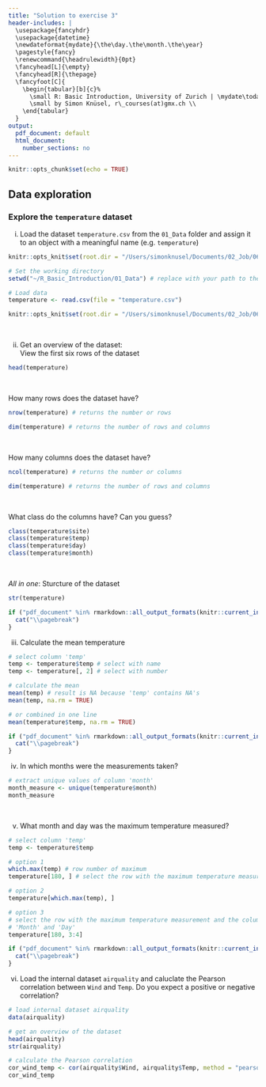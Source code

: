 ```yaml
---
title: "Solution to exercise 3"
header-includes: |
  \usepackage{fancyhdr}
  \usepackage{datetime}
  \newdateformat{mydate}{\the\day.\the\month.\the\year}
  \pagestyle{fancy}
  \renewcommand{\headrulewidth}{0pt}
  \fancyhead[L]{\empty}
  \fancyhead[R]{\thepage}
  \fancyfoot[C]{
    \begin{tabular}[b]{c}%
      \small R: Basic Introduction, University of Zurich | \mydate\today\ \\
      \small by Simon Knüsel, r\_courses(at)gmx.ch \\
    \end{tabular}
  }
output:
  pdf_document: default
  html_document:
    number_sections: no
---
```


```r
knitr::opts_chunk$set(echo = TRUE)
```

## Data exploration

### Explore the `temperature` dataset

i) Load the dataset `temperature.csv` from the `01_Data` folder and assign
   it to an object with a meaningful name (e.g. `temperature`)
   
```r
knitr::opts_knit$set(root.dir = "/Users/simonknusel/Documents/02_Job/06_PostDoc/06_R-Courses/01_UZH_courses/2019/R_Basic_Introduction/01_Data/")
```
```r
# Set the working directory
setwd("~/R_Basic_Introduction/01_Data") # replace with your path to the folder "01_Data"
```
```r
# Load data
temperature <- read.csv(file = "temperature.csv")
```
```r
knitr::opts_knit$set(root.dir = "/Users/simonknusel/Documents/02_Job/06_PostDoc/06_R-Courses/01_UZH_courses/2019/R_Basic_Introduction/06_Solutions/")
```
<br>

ii) Get an overview of the dataset:  
View the first six rows of the dataset
```r
head(temperature)
```

<br>

How many rows does the dataset have?
```r
nrow(temperature) # returns the number or rows

dim(temperature) # returns the number of rows and columns
```

<br>

How many columns does the dataset have?
```r
ncol(temperature) # returns the number or columns

dim(temperature) # returns the number of rows and columns
```

<br>

What class do the columns have? Can you guess?
```r
class(temperature$site)
class(temperature$temp)
class(temperature$day)
class(temperature$month)
```

<br>

*All in one*: Sturcture of the dataset
```r
str(temperature)
```


```r
if ("pdf_document" %in% rmarkdown::all_output_formats(knitr::current_input())) {
  cat("\\pagebreak")
}
```


iii) Calculate the mean temperature
```r
# select column 'temp'
temp <- temperature$temp # select with name
temp <- temperature[, 2] # select with number

# calculate the mean
mean(temp) # result is NA because 'temp' contains NA's
mean(temp, na.rm = TRUE)

# or combined in one line
mean(temperature$temp, na.rm = TRUE)
```


```r
if ("pdf_document" %in% rmarkdown::all_output_formats(knitr::current_input())) {
  cat("\\pagebreak")
}
```


iv) In which months were the measurements taken?
```r
# extract unique values of column 'month'
month_measure <- unique(temperature$month)
month_measure
```
<br>

v) What month and day was the maximum temperature measured?
```r
# select column 'temp'
temp <- temperature$temp

# option 1
which.max(temp) # row number of maximum
temperature[180, ] # select the row with the maximum temperature measurement

# option 2
temperature[which.max(temp), ]

# option 3
# select the row with the maximum temperature measurement and the columns
# 'Month' and 'Day'
temperature[180, 3:4]
```


```r
if ("pdf_document" %in% rmarkdown::all_output_formats(knitr::current_input())) {
  cat("\\pagebreak")
}
```


vi) Load the internal dataset `airquality` and caluclate the Pearson 
correlation between `Wind` and `Temp`. Do you expect a positive or negative
correlation?
```r
# load internal dataset airquality
data(airquality)

# get an overview of the dataset
head(airquality)
str(airquality)

# calculate the Pearson correlation
cor_wind_temp <- cor(airquality$Wind, airquality$Temp, method = "pearson")
cor_wind_temp
```

